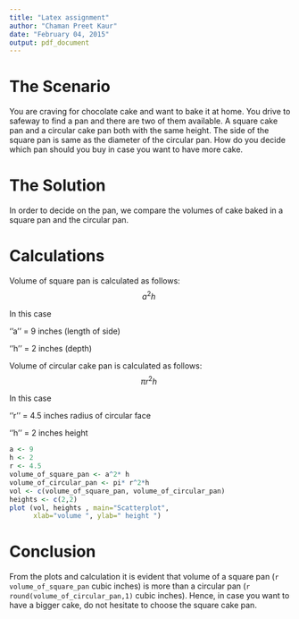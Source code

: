 ```yaml
---
title: "Latex assignment"
author: "Chaman Preet Kaur"
date: "February 04, 2015"
output: pdf_document
---
```

The Scenario
====================================================================
You are craving for chocolate cake and want to bake it at home. You drive to safeway to find a pan and there are two of them available. A square cake pan and a circular cake pan both with the same height. The side of the square pan is same as the diameter of the circular pan. How do you decide which pan should you buy in case you want to have more cake. 

The Solution
====================================================================
In order to decide on the pan, we compare the volumes of cake baked in a square pan and the circular pan. 


Calculations
====================================================================
Volume of square pan is calculated as follows:
$$ a^2 h\ $$ 

In this case

''a'' = 9 inches (length of side)

''h'' = 2 inches (depth)

Volume of circular cake pan is calculated as follows:
$$ \pi r^2 h\ $$

In this case

''r'' = 4.5 inches radius of circular face

''h'' = 2 inches height


```r
a <- 9
h <- 2
r <- 4.5
volume_of_square_pan <- a^2* h
volume_of_circular_pan <- pi* r^2*h
vol <- c(volume_of_square_pan, volume_of_circular_pan)
heights <- c(2,2)
plot (vol, heights , main="Scatterplot", 
      xlab="volume ", ylab=" height ")

```


Conclusion
====================================================================
From the plots and calculation it is evident that volume of a square pan (`r volume_of_square_pan` cubic inches) is more than a circular pan (`r round(volume_of_circular_pan,1)` cubic inches). Hence, in case you want to have a bigger cake, do not hesitate to choose the square cake pan.

